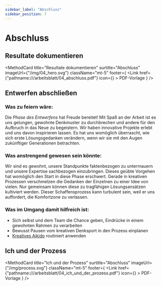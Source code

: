 ```yaml
---
sidebar_label: "Abschluss"
sidebar_position: 7
---
```



# Abschluss

## Resultate dokumentieren

<MethodCard
  title="Resultate dokumentieren"
  surtitle="Abschluss"
  imageUrl={"/img/04_hero.svg"}
  className="mt-5"
  footer={
    <Link
      href={"pathname:///arbeitsblatt/04_abschluss.pdf"}
      icon={<EditIcon className="w-3 h-3 text-inherit" />}
    >
      PDF-Vorlage
    </Link>
  }
/>

## Entwerfen abschließen

### Was zu feiern wäre:

Die _Phase des Entwerfens_ hat Freude bereitet! Mit Spaß an der Arbeit ist es uns gelungen, gewohnte Denkmuster zu durchbrechen und andere für den Aufbruch in das Neue zu begeistern. Wir haben innovative Projekte erlebt und uns davon inspirieren lassen. Es hat uns womöglich überrascht, wie sich erste Lösungsgedanken verändern, wenn wir sie mit den Augen zukünftiger Generationen betrachten.

### Was anstrengend gewesen sein könnte:

Wir sind es gewohnt, unsere Standpunkte faktenbezogen zu untermauern und unsere Expertise sachbezogen einzubringen. Dieses geübte Vorgehen hat womöglich den Start in diese Phase erschwert. Gerade in kreativen Prozessen verschmelzen die Gedanken der Einzelnen zu einer Idee von vielen. Nur gemeinsam können diese zu tragfähigen Lösungsansätzen kultiviert werden. Dieser Schaffensprozess kann turbulent sein, weil er uns auffordert, die Komfortzone zu verlassen.

### Was im Umgang damit hilfreich ist:

- Sich selbst und dem Team die Chance geben, Eindrücke in einem gewohnten Rahmen zu verarbeiten
- Bewusst Pausen vom kreativen Denksport in den Prozess einplanen
- [Kreatives Aikido](/buch/entwerfen/viele-ideen-entwickeln#kreativer-radschlag) routiniert anwenden

## Ich und der Prozess

<MethodCard
  title="Ich und der Prozess"
  surtitle="Abschluss"
  imageUrl={"/img/process.svg"}
  className="mt-5"
  footer={
    <Link
      href={"pathname:///arbeitsblatt/04_ich_und_der_prozess.pdf"}
      icon={<EditIcon className="w-3 h-3 text-inherit" />}
    >
      PDF-Vorlage
    </Link>
  }
/>
